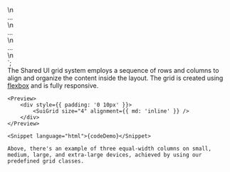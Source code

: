 
<div class="sui-row sui-row-md--inline">\n
	<div class="sui-col sui-col--4"> ... </div>\n
	<div class="sui-col sui-col--4"> ... </div>\n
	<div class="sui-col sui-col--4"> ... </div>\n
</div>
`;

<Section contained={true} style={{ paddingTop: 0 }}>
	The Shared UI grid system employs a sequence of rows and columns to align and organize the content inside the layout. The grid is created using <a href="https://developer.mozilla.org/en-US/docs/Web/CSS/CSS_Flexible_Box_Layout/Using_CSS_flexible_boxes" target="_blank" rel="nofollow">flexbox</a> and is fully responsive.

	<Preview>
		<div style={{ padding: '0 10px' }}>
			<SuiGrid size="4" alignment={{ md: 'inline' }} />
		</div>
	</Preview>

	<Snippet language="html">{codeDemo}</Snippet>

	Above, there's an example of three equal-width columns on small, medium, large, and extra-large devices, achieved by using our predefined grid classes.
</Section>
